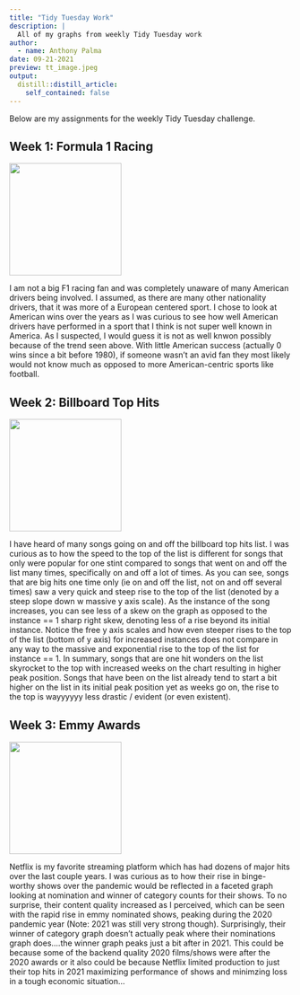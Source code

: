 ```yaml
---
title: "Tidy Tuesday Work"
description: |
  All of my graphs from weekly Tidy Tuesday work
author:
  - name: Anthony Palma
date: 09-21-2021
preview: tt_image.jpeg
output:
  distill::distill_article:
    self_contained: false
---
```


Below are my assignments for the weekly Tidy Tuesday challenge.  

## Week 1:  Formula 1 Racing

![](wk_1_image.png){width=200}

I am not a big F1 racing fan and was completely unaware of many American drivers being involved. I assumed, as there are many other nationality drivers, that it was more of a European centered sport. I chose to look at American wins over the years as I was curious to see how well American drivers have performed in a sport that I think is not super well known in America. As I suspected, I would guess it is not as well knwon possibly because of the trend seen above. With little American success (actually 0 wins since a bit before 1980), if someone wasn’t an avid fan they most likely would not know much as opposed to more American-centric sports like football.

## Week 2: Billboard Top Hits

![](wk_2_image.png){width=200}

I have heard of many songs going on and off the billboard top hits list.  I was curious as to how the speed to the top of the list is different for songs that only were popular for one stint compared to songs that went on and off the list many times, specifically on and off a lot of times.  As you can see, songs that are big hits one time only (ie on and off the list, not on and off several times) saw a very quick and steep rise to the top of the list (denoted by a steep slope down w massive y axis scale).  As the instance of the song increases, you can see less of a skew on the graph as opposed to the instance == 1 sharp right skew, denoting less of a rise beyond its initial instance.  Notice the free y axis scales and how even steeper rises to the top of the list (bottom of y axis) for increased instances does not compare in any way to the massive and exponential rise to the top of the list for instance == 1.  In summary, songs that are one hit wonders on the list skyrocket to the top with increased weeks on the chart resulting in higher peak position.  Songs that have been on the list already tend to start a bit higher on the list in its initial peak position yet as weeks go on, the rise to the top is wayyyyyy less drastic / evident (or even existent).     

## Week 3: Emmy Awards

![](wk_3_image.png){width=200}

Netflix is my favorite streaming platform which has had dozens of major hits over the last couple years.  I was curious as to how their rise in binge-worthy shows over the pandemic would be reflected in a faceted graph looking at nomination and winner of category counts for their shows. To no surprise, their content quality increased as I perceived, which can be seen with the rapid rise in emmy nominated shows, peaking during the 2020 pandemic year (Note: 2021 was still very strong though).  Surprisingly, their winner of category graph doesn't actually peak where their nominations graph does....the winner graph peaks just a bit after in 2021.  This could be because some of the backend quality 2020 films/shows were after the 2020 awards or it also could be because Netflix limited production to just their top hits in 2021 maximizing performance of shows and minimzing loss in a tough economic situation...




